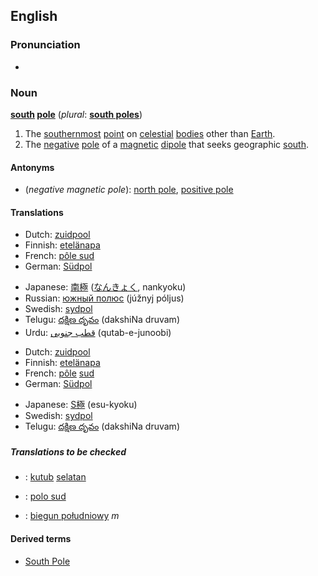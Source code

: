 {{see|South Pole}}
==English==

===Pronunciation===
*{{audio|en-us-south_pole.ogg|Audio (US)}}

===Noun===
'''[[south]] [[pole]]''' (''plural'': '''[[south poles]]''')

# The [[southernmost]] [[point]] on [[celestial]] [[body|bodies]] other than [[Earth]].
# The [[negative]] [[pole]] of a [[magnetic]] [[dipole]] that seeks geographic [[south]].

====Antonyms====
*(''negative magnetic pole''): [[north pole]], [[positive pole]]

====Translations====
{{trans-top|the southernmost point on a celestial body}}
*Dutch: [[zuidpool]] {{m}}
*Finnish: [[etelänapa]]
*French: [[pôle sud]] {{m}}
*German: [[Südpol]] {{m}}
{{trans-mid}}
*Japanese: [[南極]] ([[なんきょく]], nankyoku)
*Russian: [[южный полюс]] (júžnyj póljus) {{m}}
*Swedish: [[sydpol]] {{c}}
*Telugu: [[దక్షిణ దృవం]] (dakshiNa druvam)
*Urdu: [[قطب جنوبی]] (qutab-e-junoobi) {{m}}
{{trans-bottom}}

{{trans-top|negative magnetic pole}}
*Dutch: [[zuidpool]] {{m}}
*Finnish: [[etelänapa]]
*French: [[pôle]] [[sud]] {{m}}
*German: [[Südpol]] {{m}}
{{trans-mid}}
*Japanese: [[S極]] (esu-kyoku)
*Swedish: [[sydpol]] {{c}}
*Telugu: [[దక్షిణ దృవం]] (dakshiNa druvam)
{{trans-bottom}}

=====Translations to be checked=====
{{checktrans}}
<!--don't give the translation for South Pole!-->
*{{ttbc|Indonesian}}: [[kutub]] [[selatan]]
*{{ttbc|Interlingua}}: [[polo sud]]
*{{ttbc|Polish}}: [[biegun południowy]] ''m''

====Derived terms====
*[[South Pole]]